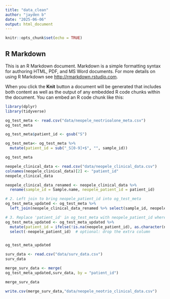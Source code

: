 ```yaml
---
title: "data_clean"
author: "jayden b"
date: "2025-06-06"
output: html_document
---
```


```r
knitr::opts_chunk$set(echo = TRUE)
```

## R Markdown

This is an R Markdown document. Markdown is a simple formatting syntax for authoring HTML, PDF, and MS Word documents. For more details on using R Markdown see <http://rmarkdown.rstudio.com>.

When you click the **Knit** button a document will be generated that includes both content as well as the output of any embedded R code chunks within the document. You can embed an R code chunk like this:

```r
library(dplyr)
library(tidyverse)
```

```r
og_test_meta <- read.csv("data/neopele_neotrioalone_meta.csv")
og_test_meta

og_test_meta$patient_id <- gsub("S")

og_test_meta<- og_test_meta %>%
  mutate(patient_id = sub("_S[0-9]+$", "", sample_id))

og_test_meta
```
```r
neopele_clinical_data <- read.csv("data/neopele_clinical_data.csv")
colnames(neopele_clinical_data)[2] <- "patient_id"
neopele_clinical_data
```

```r

neopele_clinical_data_renamed <- neopele_clinical_data %>%
  rename(sample_id = Sample.name, neopele_patient_id = patient_id)

# 2. Left join to bring neopele_patient_id into og_test_meta
og_test_meta_updated <- og_test_meta %>%
  left_join(neopele_clinical_data_renamed %>% select(sample_id, neopele_patient_id), by = "sample_id")

# 3. Replace 'patient_id' in og_test_meta with neopele_patient_id where available
og_test_meta_updated <- og_test_meta_updated %>%
  mutate(patient_id = ifelse(!is.na(neopele_patient_id), as.character(neopele_patient_id), patient_id)) %>%
  select(-neopele_patient_id)  # optional: drop the extra column


og_test_meta_updated
```


```r
surv_data <- read.csv("data/surv_data.csv")
surv_data
```
```r
merge_surv_data <- merge(
og_test_meta_updated,surv_data, by = "patient_id")

merge_surv_data

write.csv(merge_surv_data,"data/neopele_neotrio_clinical_data.csv")
```


